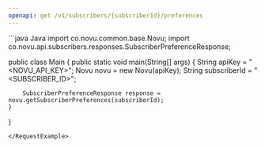 ```yaml
---
openapi: get /v1/subscribers/{subscriberId}/preferences
---
```


<Snippet file="apikey-warning.mdx" />

<RequestExample>
```java Java
import co.novu.common.base.Novu;
import co.novu.api.subscribers.responses.SubscriberPreferenceResponse;

public class Main {
    public static void main(String[] args) {
        String apiKey = "<NOVU_API_KEY>";
        Novu novu = new Novu(apiKey);
        String subscriberId = "<SUBSCRIBER_ID>";

        SubscriberPreferenceResponse response = novu.getSubscriberPreferences(subscriberId);
    }
}
```
</RequestExample>
